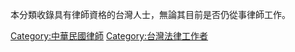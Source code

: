 本分類收錄具有律師資格的台灣人士，無論其目前是否仍從事律師工作。
{{commonscat|Lawyers from Taiwan}}

[[Category:中華民國律師|Category:中華民國律師]]
[[Category:台灣法律工作者|Category:台灣法律工作者]]
